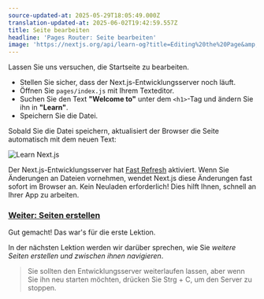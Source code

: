 ```yaml
---
source-updated-at: 2025-05-29T18:05:49.000Z
translation-updated-at: 2025-06-02T19:42:59.557Z
title: Seite bearbeiten
headline: 'Pages Router: Seite bearbeiten'
image: 'https://nextjs.org/api/learn-og?title=Editing%20the%20Page&amp;chapter=3'
---
```


Lassen Sie uns versuchen, die Startseite zu bearbeiten.

*   Stellen Sie sicher, dass der Next.js-Entwicklungsserver noch läuft.
*   Öffnen Sie `pages/index.js` mit Ihrem Texteditor.
*   Suchen Sie den Text **"Welcome to"** unter dem `<h1>`-Tag und ändern Sie ihn in **"Learn"**.
*   Speichern Sie die Datei.

Sobald Sie die Datei speichern, aktualisiert der Browser die Seite automatisch mit dem neuen Text:

![Learn Next.js](https://h8DxKfmAPhn8O0p3.public.blob.vercel-storage.com/learn/pages-router/create-nextjs-app/learn-nextjs.png)

Der Next.js-Entwicklungsserver hat [Fast Refresh](/docs/basic-features/fast-refresh) aktiviert. Wenn Sie Änderungen an Dateien vornehmen, wendet Next.js diese Änderungen fast sofort im Browser an. Kein Neuladen erforderlich! Dies hilft Ihnen, schnell an Ihrer App zu arbeiten.

### [Weiter: Seiten erstellen](#next-up-creating-pages)

Gut gemacht! Das war's für die erste Lektion.

In der nächsten Lektion werden wir darüber sprechen, wie Sie _weitere Seiten erstellen und zwischen ihnen navigieren_.

> Sie sollten den Entwicklungsserver weiterlaufen lassen, aber wenn Sie ihn neu starten möchten, drücken Sie Strg + C, um den Server zu stoppen.